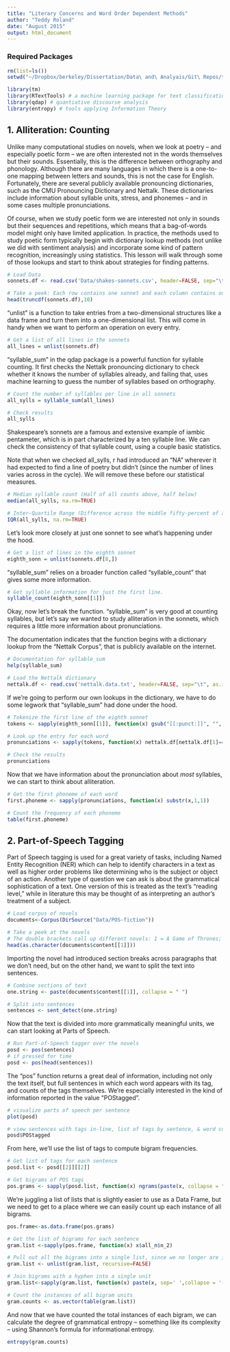 ```yaml
---
title: "Literary Concerns and Word Order Dependent Methods"
author: "Teddy Roland"
date: "August 2015"
output: html_document
---
```


### Required Packages

```r
rm(list=ls())
setwd("~/Dropbox/berkeley/Dissertation/Data\ and\ Analyais/Git\ Repos/text-analysis-dhbsi")

library(tm)
library(RTextTools) # a machine learning package for text classification written in R
library(qdap) # quantiative discourse analysis
library(entropy) # tools applying Information Theory

```

## 1. Alliteration: Counting

Unlike many computational studies on novels, when we look at poetry -- and especially poetic form -- we are often interested not in the words themselves but their sounds. Essentially, this is the difference between orthography and phonology. Although there are many languages in which there is a one-to-one mapping between letters and sounds, this is not the case for English. Fortunately, there are several publicly available pronouncing dictionaries, such as the CMU Pronouncing Dictionary and Nettalk. These dictionaries include information about syllable units, stress, and phonemes -- and in some cases multiple pronunciations.

Of course, when we study poetic form we are interested not only in sounds but their sequences and repetitions, which means that a bag-of-words model might only have limited application. In practice, the methods used to study poetic form typically begin with dictionary lookup methods (not unlike we did with sentiment analysis) and incorporate some kind of pattern recognition, increasingly using statistics. This lesson will walk through some of those lookups and start to think about strategies for finding patterns.

```r
# Load Data
sonnets.df <- read.csv('Data/shakes-sonnets.csv', header=FALSE, sep="\t", as.is=TRUE)

# Take a peek: Each row contains one sonnet and each column contains one line
head(truncdf(sonnets.df),10)
```

"unlist" is a function to take entries from a two-dimensional structures like a data frame and turn them into a one-dimensional list. This will come in handy when we want to perform an operation on every entry.

```r
# Get a list of all lines in the sonnets
all_lines = unlist(sonnets.df)
```

"syllable_sum" in the qdap package is a powerful function for syllable counting. It first checks the Nettalk pronouncing dictionary to check whether it knows the number of syllables already, and failing that, uses machine learning to guess the number of syllables based on orthography.

```r
# Count the number of syllables per line in all sonnets
all_sylls = syllable_sum(all_lines)

# Check results
all_sylls
```

Shakespeare's sonnets are a famous and extensive example of iambic pentameter, which is in part characterized by a ten syllable line. We can check the consistency of that syllable count, using a couple basic statistics.

Note that when we checked all_sylls, r had introduced an "NA" wherever it had expected to find a line of poetry but didn't (since the number of lines varies across in the cycle). We will remove these before our statistical measures.

```r
# Median syllable count (Half of all counts above, half below)
median(all_sylls, na.rm=TRUE)

# Inter-Quartile Range (Difference across the middle fifty-percent of all counts)
IQR(all_sylls, na.rm=TRUE)
```
Let's look more closely at just one sonnet to see what's happening under the hood.

```r
# Get a list of lines in the eighth sonnet
eighth_sonn = unlist(sonnets.df[8,])
```

"syllable_sum" relies on a broader function called "syllable_count" that gives some more information.

```r
# Get syllable information for just the first line.
syllable_count(eighth_sonn[[1]])
```

Okay, now let's break the function. "syllable_sum" is very good at counting syllables, but let's say we wanted to study alliteration in the sonnets, which requires a little more information about pronunciations.

The documentation indicates that the function begins with a dictionary lookup from the "Nettalk Corpus", that is publicly available on the internet.

```r
# Documentation for syllable_sum
help(syllable_sum)

# Load the Nettalk dictionary
nettalk.df <- read.csv('nettalk.data.txt', header=FALSE, sep="\t", as.is=TRUE)
```

If we're going to perform our own lookups in the dictionary, we have to do some legwork that "syllable_sum" had done under the hood.

```r
# Tokenize the first line of the eighth sonnet
tokens <- sapply(eighth_sonn[[1]], function(x) gsub("[[:punct:]]", "", tolower(MC_tokenizer(x))) )

# Look up the entry for each word
pronunciations <- sapply(tokens, function(x) nettalk.df[nettalk.df[1]==as.vector(x)][2])

# Check the results
pronunciations
```

Now that we have information about the pronunciation about *most* syllables, we can start to think about alliteration.

```r
# Get the first phoneme of each word
first.phoneme <- sapply(pronunciations, function(x) substr(x,1,1))

# Count the frequency of each phoneme
table(first.phoneme)
```


## 2. Part-of-Speech Tagging

Part of Speech tagging is used for a great variety of tasks, including Named Entity Recognition (NER) which can help to identify characters in a text as well as higher order problems like determining who is the subject or object of an action. Another type of question we can ask is about the grammatical sophistication of a text. One version of this is treated as the text's "reading level," while in literature this may be thought of as interpreting an author's treatment of a subject.

```r
# Load corpus of novels
documents<-Corpus(DirSource("Data/POS-fiction"))

# Take a peek at the novels
# The double brackets call up different novels: 1 = A Game of Thrones; 2 = Beloved
head(as.character(documents$content[[1]]))
```

Importing the novel had introduced section breaks across paragraphs that we don't need, but on the other hand, we want to split the text into sentences. 

```r
# Combine sections of text
one.string <- paste(documents$content[[1]], collapse = " ")

# Split into sentences
sentences <- sent_detect(one.string)
```

Now that the text is divided into more grammatically meaningful units, we can start looking at Parts of Speech.

```r
# Run Part-of-Speech tagger over the novels
posd <- pos(sentences)
# if pressed for time
posd <- pos(head(sentences))
```

The "pos" function returns a great deal of information, including not only the text itself, but full sentences in which each word appears with its tag, and counts of the tags themselves. We're especially interested in the kind of information reported in the value "POStagged".

```r
# visualize parts of speech per sentence
plot(posd)

# view sentences with tags in-line, list of tags by sentence, & word counts
posd$POStagged
```

From here, we'll use the list of tags to compute bigram frequencies.

```r
# Get list of tags for each sentence
posd.list <- posd[[2]][[2]]

# Get bigrams of POS tags
pos.grams <- sapply(posd.list, function(x) ngrams(paste(x, collapse = " "), 2))
```

We're juggling a list of lists that is slightly easier to use as a Data Frame, but we need to get to a place where we can easily count up each instance of all bigrams.

```r
pos.frame<-as.data.frame(pos.grams)

# Get the list of bigrams for each sentence
gram.list <-sapply(pos.frame, function(x) x$all_n$n_2)

# Pull out all the bigrams into a single list, since we no longer are interested in sentence divisions
gram.list <- unlist(gram.list, recursive=FALSE)

# Join bigrams with a hyphen into a single unit
gram.list<-sapply(gram.list, function(x) paste(x, sep=' ',collapse = '-'))

# Count the instances of all bigram units
gram.counts <- as.vector(table(gram.list))
```

And now that we have counted the total instances of each bigram, we can calculate the degree of grammatical entropy -- something like its complexity -- using Shannon's formula for informational entropy.

```r
entropy(gram.counts)
```
